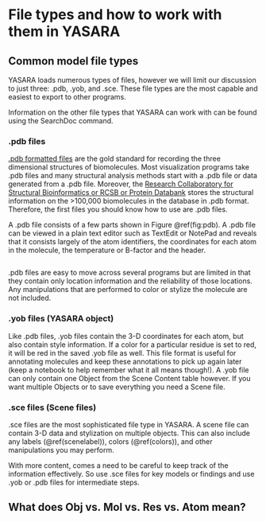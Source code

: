 # File types and how to work with them in YASARA

## Common model file types

YASARA loads numerous types of files, however we will limit our discussion to just three: .pdb, .yob, and .sce. These file types are the most capable and easiest to export to other programs. 

Information on the other file types that YASARA can work with can be found using the SearchDoc command. 

### .pdb files

[.pdb formatted files](https://www.rcsb.org/pdb/static.do?p=file_formats/pdb/index.html) are the gold standard for recording the three dimensional structures of biomolecules. Most visualization programs take .pdb files and many structural analysis methods start with a .pdb file or data generated from a .pdb file. Moreover, the [Research Collaboratory for Structural Bioinformatics or RCSB or Protein Databank](https://www.rcsb.org/) stores the structural information on the >100,000 biomolecules in the database in .pdb format. Therefore, the first files you should know how to use are .pdb files.

A .pdb file consists of a few parts shown in Figure \@ref(fig:pdb). A .pdb file can be viewed in a plain text editor such as TextEdit or NotePad and reveals that it consists largely of the atom identifiers, the coordinates for each atom in the molecule, the temperature or B-factor and the header.

```r




```

.pdb files are easy to move across several programs but are limited in that they contain only location information and the reliability of those locations. Any manipulations that are performed to color or stylize the molecule are not included.

### .yob files (YASARA object)

Like .pdb files, .yob files contain the 3-D coordinates for each atom, but also contain style information. If a color for a particular residue is set to red, it will be red in the saved .yob file as well. This file format is useful for annotating molecules and keep these annotations to pick up again later (keep a notebook to help remember what it all means though!). A .yob file can only contain one Object from the Scene Content table however. If you want multiple Objects or to save everything you need a Scene file.

### .sce files (Scene files)

.sce files are the most sophisticated file type in YASARA. A scene file can contain 3-D data and stylization on multiple objects. This can also include any labels (\@ref(scenelabel)), colors (\@ref(colors)), and other manipulations you may perform. 

With more content, comes a need to be careful to keep track of the information effectively. So use .sce files for key models or findings and use .yob or .pdb files for intermediate steps. 

## What does Obj vs. Mol vs. Res vs. Atom mean?




